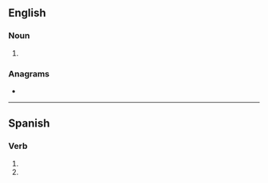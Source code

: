 ==English==

===Noun===
{{head|en|noun form}}

# {{plural of|en|pretense}}

===Anagrams===
* {{anagrams|en|a=eeenprsst|Petersens|serpentes}}

----

==Spanish==

===Verb===
{{head|es|verb form}}

# {{es-verb form of|pretensar|ending=-ar|mood=subjunctive|tense=present|number=s|person=2|formal=n}}
# {{es-verb form of|pretensar|ending=-ar|mood=imperative|number=s|person=2|formal=n|sense=negative}}